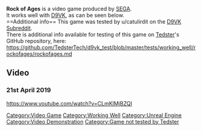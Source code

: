 <strong>Rock of Ages</strong> is a video game produced by [[SEGA]].
<br />
It works well with [[D9VK]], as can be seen below.
<br />
==Additional info==
This game was tested by u/catulirdit on the [[D9VK Subreddit]].
<br />
There is additional info available for testing of this game on [[User:Tedster|Tedster]]'s GitHub repository, here:
<br />
https://github.com/TedsterTech/d9vk_test/blob/master/tests/working_well/rockofages/rockofages.md

==Video==
===21st April 2019===
<youtube>https://www.youtube.com/watch?v=CLmKlMjBZQI</youtube>

[[Category:Video Game]]
[[Category:Working Well]]
[[Category:Unreal Engine]]
[[Category:Video Demonstration]]
[[Category:Game not tested by Tedster]]
